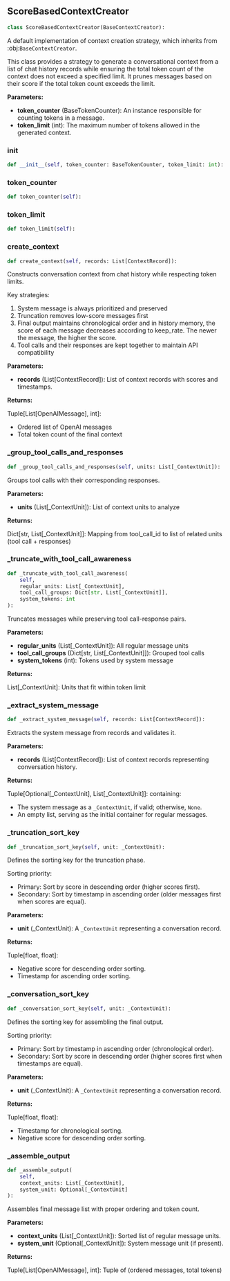 <a id="camel.memories.context_creators.score_based"></a>

<a id="camel.memories.context_creators.score_based.ScoreBasedContextCreator"></a>

## ScoreBasedContextCreator

```python
class ScoreBasedContextCreator(BaseContextCreator):
```

A default implementation of context creation strategy, which inherits
from :obj:`BaseContextCreator`.

This class provides a strategy to generate a conversational context from
a list of chat history records while ensuring the total token count of
the context does not exceed a specified limit. It prunes messages based
on their score if the total token count exceeds the limit.

**Parameters:**

- **token_counter** (BaseTokenCounter): An instance responsible for counting tokens in a message.
- **token_limit** (int): The maximum number of tokens allowed in the generated context.

<a id="camel.memories.context_creators.score_based.ScoreBasedContextCreator.__init__"></a>

### __init__

```python
def __init__(self, token_counter: BaseTokenCounter, token_limit: int):
```

<a id="camel.memories.context_creators.score_based.ScoreBasedContextCreator.token_counter"></a>

### token_counter

```python
def token_counter(self):
```

<a id="camel.memories.context_creators.score_based.ScoreBasedContextCreator.token_limit"></a>

### token_limit

```python
def token_limit(self):
```

<a id="camel.memories.context_creators.score_based.ScoreBasedContextCreator.create_context"></a>

### create_context

```python
def create_context(self, records: List[ContextRecord]):
```

Constructs conversation context from chat history while respecting
token limits.

Key strategies:
1. System message is always prioritized and preserved
2. Truncation removes low-score messages first
3. Final output maintains chronological order and in history memory,
the score of each message decreases according to keep_rate. The
newer the message, the higher the score.
4. Tool calls and their responses are kept together to maintain
API compatibility

**Parameters:**

- **records** (List[ContextRecord]): List of context records with scores and timestamps.

**Returns:**

  Tuple[List[OpenAIMessage], int]:
- Ordered list of OpenAI messages
- Total token count of the final context

<a id="camel.memories.context_creators.score_based.ScoreBasedContextCreator._group_tool_calls_and_responses"></a>

### _group_tool_calls_and_responses

```python
def _group_tool_calls_and_responses(self, units: List[_ContextUnit]):
```

Groups tool calls with their corresponding responses.

**Parameters:**

- **units** (List[_ContextUnit]): List of context units to analyze

**Returns:**

  Dict[str, List[_ContextUnit]]: Mapping from tool_call_id to list of
related units (tool call + responses)

<a id="camel.memories.context_creators.score_based.ScoreBasedContextCreator._truncate_with_tool_call_awareness"></a>

### _truncate_with_tool_call_awareness

```python
def _truncate_with_tool_call_awareness(
    self,
    regular_units: List[_ContextUnit],
    tool_call_groups: Dict[str, List[_ContextUnit]],
    system_tokens: int
):
```

Truncates messages while preserving tool call-response pairs.

**Parameters:**

- **regular_units** (List[_ContextUnit]): All regular message units
- **tool_call_groups** (Dict[str, List[_ContextUnit]]): Grouped tool calls
- **system_tokens** (int): Tokens used by system message

**Returns:**

  List[_ContextUnit]: Units that fit within token limit

<a id="camel.memories.context_creators.score_based.ScoreBasedContextCreator._extract_system_message"></a>

### _extract_system_message

```python
def _extract_system_message(self, records: List[ContextRecord]):
```

Extracts the system message from records and validates it.

**Parameters:**

- **records** (List[ContextRecord]): List of context records representing conversation history.

**Returns:**

  Tuple[Optional[_ContextUnit], List[_ContextUnit]]: containing:
- The system message as a `_ContextUnit`, if valid; otherwise,
`None`.
- An empty list, serving as the initial container for regular
messages.

<a id="camel.memories.context_creators.score_based.ScoreBasedContextCreator._truncation_sort_key"></a>

### _truncation_sort_key

```python
def _truncation_sort_key(self, unit: _ContextUnit):
```

Defines the sorting key for the truncation phase.

Sorting priority:
- Primary: Sort by score in descending order (higher scores first).
- Secondary: Sort by timestamp in ascending order (older messages
first when scores are equal).

**Parameters:**

- **unit** (_ContextUnit): A `_ContextUnit` representing a conversation record.

**Returns:**

  Tuple[float, float]:
- Negative score for descending order sorting.
- Timestamp for ascending order sorting.

<a id="camel.memories.context_creators.score_based.ScoreBasedContextCreator._conversation_sort_key"></a>

### _conversation_sort_key

```python
def _conversation_sort_key(self, unit: _ContextUnit):
```

Defines the sorting key for assembling the final output.

Sorting priority:
- Primary: Sort by timestamp in ascending order (chronological order).
- Secondary: Sort by score in descending order (higher scores first
when timestamps are equal).

**Parameters:**

- **unit** (_ContextUnit): A `_ContextUnit` representing a conversation record.

**Returns:**

  Tuple[float, float]:
- Timestamp for chronological sorting.
- Negative score for descending order sorting.

<a id="camel.memories.context_creators.score_based.ScoreBasedContextCreator._assemble_output"></a>

### _assemble_output

```python
def _assemble_output(
    self,
    context_units: List[_ContextUnit],
    system_unit: Optional[_ContextUnit]
):
```

Assembles final message list with proper ordering and token count.

**Parameters:**

- **context_units** (List[_ContextUnit]): Sorted list of regular message units.
- **system_unit** (Optional[_ContextUnit]): System message unit (if present).

**Returns:**

  Tuple[List[OpenAIMessage], int]: Tuple of (ordered messages, total
tokens)

